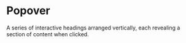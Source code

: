 # Popover
A series of interactive headings arranged vertically, each revealing a section of content when clicked.



